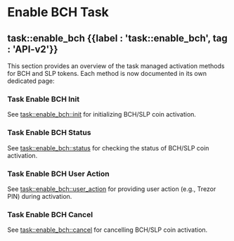 
# Enable BCH Task

## task::enable\_bch {{label : 'task::enable_bch', tag : 'API-v2'}}

This section provides an overview of the task managed activation methods for BCH and SLP tokens. Each method is now documented in its own dedicated page:

### Task Enable BCH Init

See [task::enable\_bch::init](/komodo-defi-framework/api/v20/coin_activation/task_managed/enable_bch/init/) for initializing BCH/SLP coin activation.

### Task Enable BCH Status

See [task::enable\_bch::status](/komodo-defi-framework/api/v20/coin_activation/task_managed/enable_bch/status/) for checking the status of BCH/SLP coin activation.

### Task Enable BCH User Action

See [task::enable\_bch::user\_action](/komodo-defi-framework/api/v20/coin_activation/task_managed/enable_bch/user_action/) for providing user action (e.g., Trezor PIN) during activation.

### Task Enable BCH Cancel

See [task::enable\_bch::cancel](/komodo-defi-framework/api/v20/coin_activation/task_managed/enable_bch/cancel/) for cancelling BCH/SLP coin activation.

<TocForIndex />
